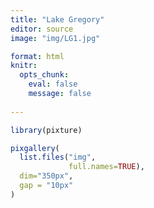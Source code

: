 ```yaml
---
title: "Lake Gregory"
editor: source
image: "img/LG1.jpg"

format: html
knitr: 
  opts_chunk: 
    eval: false
    message: false
    
---
```


```r
library(pixture)

pixgallery(
  list.files("img", 
             full.names=TRUE),
  dim="350px",
  gap = "10px"
)
```

